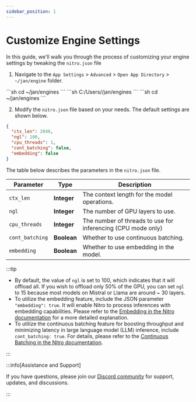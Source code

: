 ```yaml
---
sidebar_position: 1
---
```



# Customize Engine Settings

In this guide, we'll walk you through the process of customizing your engine settings by tweaking the `nitro.json` file

1. Navigate to the `App Settings` > `Advanced` > `Open App Directory` > `~/jan/engine` folder.

<Tabs>
    <TabItem value="mac" label="MacOS" default>
        ```sh
        cd ~/jan/engines
        ```
    </TabItem>
    <TabItem value="windows" label="Windows" default>
        ```sh
        C:/Users/<your_user_name>/jan/engines
        ```
    </TabItem>
    <TabItem value="linux" label="Linux" default>
        ```sh
        cd ~/jan/engines
        ```
    </TabItem>
</Tabs>

2. Modify the `nitro.json` file based on your needs. The default settings are shown below.

```json title="~/jan/engines/nitro.json"
{
  "ctx_len": 2048,
  "ngl": 100,
  "cpu_threads": 1,
  "cont_batching": false,
  "embedding": false
}
```

The table below describes the parameters in the `nitro.json` file.

| Parameter | Type | Description |
| --------- | ---- | ----------- |
| `ctx_len` | **Integer** | The context length for the model operations. |
| `ngl` | **Integer** | The number of GPU layers to use. |
| `cpu_threads` | **Integer** | The number of threads to use for inferencing (CPU mode only) |
| `cont_batching` | **Boolean** | Whether to use continuous batching. |
| `embedding` | **Boolean** | Whether to use embedding in the model. |

:::tip
 - By default, the value of `ngl` is set to 100, which indicates that it will offload all. If you wish to offload only 50% of the GPU, you can set `ngl` to 15 because most models on Mistral or Llama are around ~ 30 layers.
 - To utilize the embedding feature, include the JSON parameter `"embedding": true`. It will enable Nitro to process inferences with embedding capabilities. Please refer to the [Embedding in the Nitro documentation](https://nitro.jan.ai/features/embed) for a more detailed explanation.
 - To utilize the continuous batching feature for boosting throughput and minimizing latency in large language model (LLM) inference, include `cont_batching: true`. For details, please refer to the [Continuous Batching in the Nitro documentation](https://nitro.jan.ai/features/cont-batch).

:::

:::info[Assistance and Support]

If you have questions, please join our [Discord community](https://discord.gg/Dt7MxDyNNZ) for support, updates, and discussions.

:::